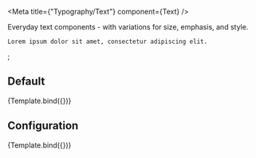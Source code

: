 
<Meta title={"Typography/Text"} component={Text} />


<Title>Text</Title>

<Subtitle>
  Everyday text components - with variations for size, emphasis, and style.
</Subtitle>

    Lorem ipsum dolor sit amet, consectetur adipiscing elit.
</Text>;

## Default
<Canvas>
<Story name="Default" args={{
    as: "p",
}}>
    {Template.bind({})}
</Story>
</Canvas>

## Configuration

<ArgsTable of={Text}/>

<Canvas>
<Story name="Prominent" args={{
    as: "p",
    prominent: true
}}>
    {Template.bind({})}
</Story>
</Canvas>